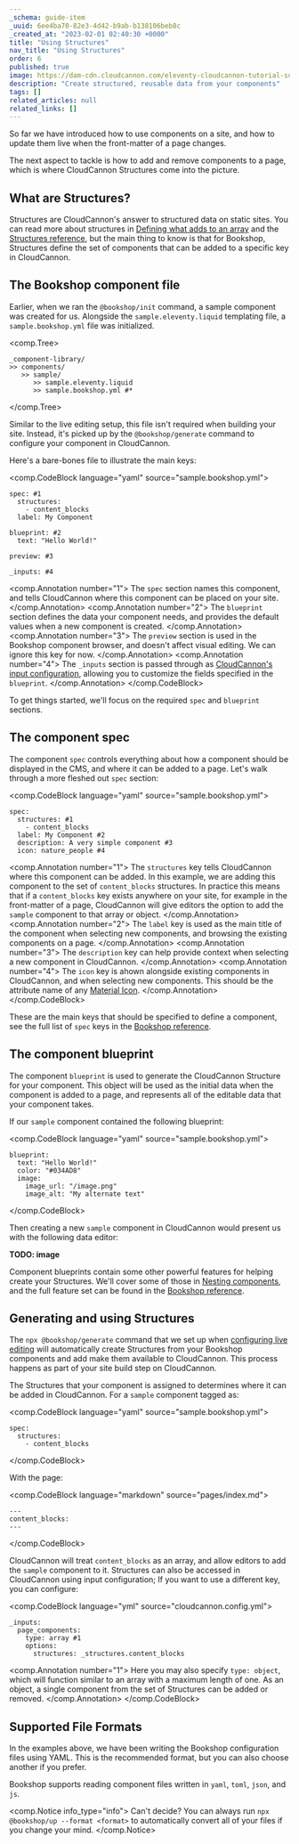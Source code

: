 ```yaml
---
_schema: guide-item
_uuid: 6ee4ba70-82e3-4d42-b9ab-b138106beb8c
_created_at: "2023-02-01 02:40:30 +0000"
title: "Using Structures"
nav_title: "Using Structures"
order: 6
published: true
image: https://dam-cdn.cloudcannon.com/eleventy-cloudcannon-tutorial-social.png
description: "Create structured, reusable data from your components"
tags: []
related_articles: null
related_links: []
---
```


So far we have introduced how to use components on a site,
and how to update them live when the front-matter of a page changes.

The next aspect to tackle is how to add and remove components to a page,
which is where CloudCannon Structures come into the picture.

## What are Structures?

Structures are CloudCannon's answer to structured data on static sites. You can read more
about structures in [Defining what adds to an array](/documentation/articles/defining-what-adds-to-an-array-with-array-structures/#structures)
and the [Structures reference](/documentation/articles/array-structures-reference/), but the main
thing to know is that for Bookshop, Structures define the set of components that can be
added to a specific key in CloudCannon.

## The Bookshop component file

Earlier, when we ran the `@bookshop/init` command, a sample component was created for us.
Alongside the `sample.eleventy.liquid` templating file, a `sample.bookshop.yml` file was initialized.

<comp.Tree>
```
_component-library/
>> components/
   >> sample/
      >> sample.eleventy.liquid
      >> sample.bookshop.yml #*
```
</comp.Tree>

Similar to the live editing setup, this file isn't required when building your site.
Instead, it's picked up by the `@bookshop/generate` command to configure your component in CloudCannon.

Here's a bare-bones file to illustrate the main keys:

<comp.CodeBlock language="yaml" source="sample.bookshop.yml">
```
spec: #1
  structures:
    - content_blocks
  label: My Component

blueprint: #2
  text: "Hello World!"

preview: #3

_inputs: #4
```
<comp.Annotation number="1">
  The `spec` section names this component, and tells CloudCannon where this component can be placed on your site.
</comp.Annotation>
<comp.Annotation number="2">
  The `blueprint` section defines the data your component needs, and provides the default values when a new component is created.
</comp.Annotation>
<comp.Annotation number="3">
  The `preview` section is used in the Bookshop component browser, and doesn't affect visual editing. We can ignore this key for now.
</comp.Annotation>
<comp.Annotation number="4">
  The `_inputs` section is passed through as [CloudCannon's input configuration](/documentation/articles/how-to-choose-what-input-is-used-in-the-data-editor/),
  allowing you to customize the fields specified in the `blueprint`.
</comp.Annotation>
</comp.CodeBlock>

To get things started, we'll focus on the required `spec` and `blueprint` sections.

## The component spec

The component `spec` controls everything about how a component should be displayed in the CMS,
and where it can be added to a page. Let's walk through a more fleshed out `spec` section:

<comp.CodeBlock language="yaml" source="sample.bookshop.yml">
```
spec:
  structures: #1
    - content_blocks
  label: My Component #2
  description: A very simple component #3
  icon: nature_people #4
```
<comp.Annotation number="1">
  The `structures` key tells CloudCannon where this component can be added. In this example,
  we are adding this component to the set of `content_blocks` structures.
  In practice this means that if a `content_blocks` key exists anywhere on your site,
  for example in the front-matter of a page, CloudCannon will give editors the option to add
  the `sample` component to that array or object.
</comp.Annotation>
<comp.Annotation number="2">
  The `label` key is used as the main title of the component when selecting new components,
  and browsing the existing components on a page.
</comp.Annotation>
<comp.Annotation number="3">
  The `description` key can help provide context when selecting a new component in CloudCannon.
</comp.Annotation>
<comp.Annotation number="4">
  The `icon` key is ahown alongside existing components in CloudCannon, and when selecting new components.
  This should be the attribute name of any [Material Icon](https://fonts.google.com/icons).
</comp.Annotation>
</comp.CodeBlock>

These are the main keys that should be specified to define a component, see the full
list of `spec` keys in the [Bookshop reference](/TODO).

## The component blueprint

The component `blueprint` is used to generate the CloudCannon Structure for your component. 
This object will be used as the initial data when the component is added to a page, and represents
all of the editable data that your component takes.

If our `sample` component contained the following blueprint:

<comp.CodeBlock language="yaml" source="sample.bookshop.yml">
```
blueprint:
  text: "Hello World!"
  color: "#034AD8"
  image:
    image_url: "/image.png"
    image_alt: "My alternate text"
```
</comp.CodeBlock>

Then creating a new `sample` component in CloudCannon would present us with the following data editor:

**TODO: image**

Component blueprints contain some other powerful features for helping create your Structures. We'll cover some of
those in [Nesting components](/TODO), and the full feature set can be found in the [Bookshop reference](/TODO).

## Generating and using Structures

The `npx @bookshop/generate` command that we set up when [configuring live editing](/documentation/guides/bookshop-eleventy-guide/configuring-live-editing/)
will automatically create Structures from your Bookshop components and add make them available to CloudCannon. This process happens as part of your site build step on CloudCannon.

The Structures that your component is assigned to determines where it can be added in CloudCannon.
For a `sample` component tagged as:

<comp.CodeBlock language="yaml" source="sample.bookshop.yml">
```
spec:
  structures:
    - content_blocks
```
</comp.CodeBlock>

With the page:

<comp.CodeBlock language="markdown" source="pages/index.md">
```
---
content_blocks:
---
```
</comp.CodeBlock>

CloudCannon will treat `content_blocks` as an array, and allow editors to add the `sample` component to it. 
Structures can also be accessed in CloudCannon using input configuration; If you want to use a different key,
you can configure:

<comp.CodeBlock language="yml" source="cloudcannon.config.yml">
```
_inputs:
  page_components:
    type: array #1
    options:
      structures: _structures.content_blocks
```
<comp.Annotation number="1">
  Here you may also specify `type: object`, which will function similar to an array with a maximum length of one.
  As an object, a single component from the set of Structures can be added or removed.
</comp.Annotation>
</comp.CodeBlock>

## Supported File Formats

In the examples above, we have been writing the Bookshop 
configuration files using YAML. This is the recommended format, but you 
can also choose another if you prefer.

Bookshop supports reading component files written in `yaml`, `toml`, `json`, and `js`.

<comp.Notice info_type="info">
  Can't decide? You can always run `npx @bookshop/up --format <format>`
  to automatically convert all of your files if you change your mind.
</comp.Notice>
